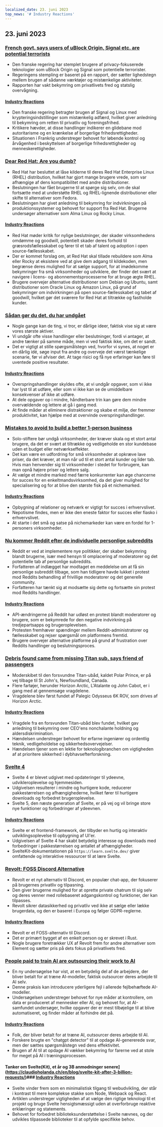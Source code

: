 ```yaml
---
localized_date: 23. juni 2023
top_news: '# Industry Reactions'
---
```




<CallToAction />

<Steps>

## 23. juni 2023

### [French govt. says users of uBlock Origin, Signal etc. are potential terrorists](https://www.laquadrature.net/en/2023/06/05/criminalization-of-encryption-the-8-december-case/)

- Den franske regering har stemplet brugere af privacy-fokuserede teknologier som uBlock Origin og Signal som potentielle terrorister.
- Regeringens stempling er baseret på en rapport, der sætter lighedstegn mellem brugen af sådanne værktøjer og mistænkelige aktiviteter.
- Rapporten har vakt bekymring om privatlivets fred og statslig overvågning.

#### [Industry Reactions](http://news.ycombinator.com/item?id=36428046)

- Den franske regering betragter brugen af Signal og Linux med krypteringsindstillinger som mistænkelig adfærd, hvilket giver anledning til bekymring om retten til privatliv og foreningsfrihed.
- Kritikere hævder, at disse handlinger indikerer en glidebane mod autoritarisme og en krænkelse af borgerlige frihedsrettigheder.
- Situationen i Frankrig understreger behovet for løbende kontrol og årvågenhed i beskyttelsen af borgerlige frihedsrettigheder og menneskerettigheder.

### [Dear Red Hat: Are you dumb?](https://www.jeffgeerling.com/blog/2023/dear-red-hat-are-you-dumb)

- Red Hat har besluttet at låse kilderne til deres Red Hat Enterprise Linux (RHEL) distribution, hvilket har gjort mange brugere vrede, som var afhængige af dens kompatibilitet med andre distributioner.
- Beslutningen har fået brugerne til at spørge sig selv, om de skal fortsætte med at understøtte RHEL og RHEL-lignende distributioner eller skifte til alternativer som Fedora.
- Beslutningen har givet anledning til bekymring for indvirkningen på produktionssystemer og behovet for support fra Red Hat. Brugerne undersøger alternativer som Alma Linux og Rocky Linux.

#### [Industry Reactions](http://news.ycombinator.com/item?id=36436786)

- Red Hat møder kritik for nylige beslutninger, der skader virksomhedens omdømme og goodwill, potentielt skader deres forhold til græsrodsfællesskabet og fører til et tab af talent og adoption i open source-fællesskabet.
- Der er kommet forslag om, at Red Hat skal tillade rebuildere som Alma eller Rocky at eksistere ved at give dem adgang til kildekoden, men begrænse deres mulighed for at sælge support, for at imødekomme bekymringer fra små virksomheder og udviklere, der finder det svært at navigere i licens- og abonnementsprocesserne for at bruge ægte RHEL.
- Brugere overvejer alternative distributioner som Debian og Ubuntu, samt distributioner som Oracle Linux og Amazon Linux, på grund af bekymringer om indvirkningen på open source-fællesskabet og tabet af goodwill, hvilket gør det sværere for Red Hat at tiltrække og fastholde kunder.

### [Sådan gør du det, du har undgået](https://jasonfeifer.beehiiv.com/p/the-thing-that-seems-like-a-bad-idea-maybe-try-it)

- Nogle gange kan de ting, vi tror, er dårlige ideer, faktisk vise sig at være vores største aktiver.
- Vi undgår ofte visse handlinger eller beslutninger, fordi vi antager, at andre tænker på samme måde, men vi ved faktisk ikke, om det er sandt.
- Det er vigtigt at stille spørgsmålstegn ved, hvorfor vi synes, at noget er en dårlig idé, søge input fra andre og overveje det værst tænkelige scenarie, før vi afviser det. At tage risici og få nye erfaringer kan føre til uventede positive resultater.

#### [Industry Reactions](http://news.ycombinator.com/item?id=36427849)

- Overspringshandlinger skyldes ofte, at vi undgår opgaver, som vi ikke har lyst til at udføre, eller som vi ikke kan se de umiddelbare konsekvenser af ikke at udføre.
- At dele opgaver op i mindre, håndterbare trin kan gøre dem mindre overvældende og lettere at gå i gang med.
- At finde måder at eliminere distraktioner og skabe et miljø, der fremmer produktivitet, kan hjælpe med at overvinde overspringshandlinger.

### [Mistakes to avoid to build a better 1-person business](https://tinyempires.substack.com/p/4-mistakes-to-avoid-to-build-a-better)

- Solo-stiftere bør undgå virksomheder, der kræver skala og et stort antal brugere, da det er svært at tiltrække og vedligeholde en stor kundebase uden et budget eller netværkseffekter.
- Det kan være en udfordring for små virksomheder at opkræve lave priser, da det kræver, at man når ud til et stort antal kunder og lider tab. Hvis man henvender sig til virksomheder i stedet for forbrugere, kan man opnå højere priser og lettere salg.
- At vælge et mindre marked med færre konkurrenter kan øge chancerne for succes for en enkeltmandsvirksomhed, da det giver mulighed for specialisering og for at blive den største fisk på et nichemarked.

#### [Industry Reactions](http://news.ycombinator.com/item?id=36431268)

- Opbygning af relationer og netværk er vigtigt for succes i erhvervslivet.
- Nepotisme findes, men er ikke den eneste faktor for succes eller fiasko i erhvervslivet.
- At starte i det små og satse på nichemarkeder kan være en fordel for 1-personers virksomheder.

### [Nu kommer Reddit efter de individuelle personlige subreddits](https://toot.cat/@dredmorbius/110588848407336816)

- Reddit er ved at implementere nye politikker, der skaber bekymring blandt brugerne, især med hensyn til omplacering af moderatorer og det potentielle tab af personlige subreddits.
- Forfatteren af indlægget har modtaget en meddelelse om at få sin personlige subreddit tilbage, som han tidligere havde lukket i protest mod Reddits behandling af frivillige moderatorer og det generelle community.
- Forfatteren har tænkt sig at modsætte sig dette og fortsætte sin protest mod Reddits handlinger.

#### [Industry Reactions](http://news.ycombinator.com/item?id=36434885)

- API-ændringerne på Reddit har udløst en protest blandt moderatorer og brugere, som er bekymrede for den negative indvirkning på tredjepartsapps og brugeroplevelsen.
- Protesten fremhæver spændinger mellem Reddit-administratorer og fællesskabet og rejser spørgsmål om platformens fremtid.
- Brugere overvejer alternative platforme på grund af frustration over Reddits handlinger og beslutningsproces.

### [Debris found came from missing Titan sub, says friend of passengers](https://www.bbc.com/news/live/world-us-canada-65967464)

- Moderskibet til den forsvundne Titan-ubåd, kaldet Polar Prince, er på vej tilbage til St John's, Newfoundland, Canada.
- Flere fartøjer, herunder Horizon Arctic, L'Atalante og John Cabot, er i gang med at gennemsøge vragdelene.
- Vragdelene blev først fundet af Palegic Odysseus 6K ROV, som drives af Horizon Arctic.

#### [Industry Reactions](http://news.ycombinator.com/item?id=36434173)

- Vragdele fra en forsvunden Titan-ubåd blev fundet, hvilket gav anledning til bekymring over CEO'ens nonchalante holdning og aldersdiskrimination.
- Hændelsen understreger behovet for erfarne ingeniører og ordentlig teknik, vedligeholdelse og sikkerhedsovervejelser.
- Hændelsen tjener som en lektie for teknologibranchen om vigtigheden af at prioritere sikkerhed i dybhavsefterforskning.

### [Svelte 4](https://svelte.dev/blog/svelte-4)

- Svelte 4 er blevet udgivet med opdateringer til ydeevne, udvikleroplevelse og hjemmesiden.
- Udgivelsen resulterer i mindre og hurtigere kode, reducerer pakkestørrelsen og afhængighederne, hvilket fører til hurtigere downloads og forbedret brugeroplevelse.
- Svelte 5, den næste generation af Svelte, er på vej og vil bringe store nye funktioner og forbedringer af ydeevnen.

#### [Industry Reactions](http://news.ycombinator.com/item?id=36432272)

- Svelte er et frontend-framework, der tilbyder en hurtig og interaktiv udviklingsoplevelse til opbygning af UI'er.
- Udgivelsen af Svelte 4 har skabt betydelig interesse og downloads med forbedringer i pakkestørrelsen og antallet af afhængigheder.
- SvelteKit-dokumentationen på `https://learn.svelte.dev/` giver omfattende og interaktive ressourcer til at lære Svelte.

### [Revolt: FOSS Discord Alternative](https://revolt.chat/)

- Revolt er et nyt alternativ til Discord, en populær chat-app, der fokuserer på brugernes privatliv og tilpasning.
- Den giver brugerne mulighed for at oprette private chatrum til sig selv og deres venner med rollebaseret adgangskontrol og funktioner, der kan tilpasses.
- Revolt sikrer datasikkerhed og privatliv ved ikke at sælge eller lække brugerdata, og den er baseret i Europa og følger GDPR-reglerne.

#### [Industry Reactions](http://news.ycombinator.com/item?id=36433842)

- Revolt er et FOSS-alternativ til Discord.
- Det er primært bygget af en enkelt person og er skrevet i Rust.
- Nogle brugere foretrækker UX af Revolt frem for andre alternativer som Element og sætter pris på dets fokus på privatlivets fred.

### [People paid to train AI are outsourcing their work to AI](https://www.technologyreview.com/2023/06/22/1075405/the-people-paid-to-train-ai-are-outsourcing-their-work-to-ai/)

- En ny undersøgelse har vist, at en betydelig del af de arbejdere, der bliver betalt for at træne AI-modeller, faktisk outsourcer deres arbejde til AI selv.
- Denne praksis kan introducere yderligere fejl i allerede fejlbehæftede AI-modeller.
- Undersøgelsen understreger behovet for nye måder at kontrollere, om data er produceret af mennesker eller AI, og behovet for, at AI-samfundet undersøger, hvilke opgaver der er mest tilbøjelige til at blive automatiseret, og finder måder at forhindre det på.

#### [Industry Reactions](http://news.ycombinator.com/item?id=36432279)

- Folk, der bliver betalt for at træne AI, outsourcer deres arbejde til AI.
- Forskere brugte en "chatgpt detector" til at opdage AI-genererede svar, men der sættes spørgsmålstegn ved dens effektivitet.
- Brugen af AI til at opdage AI vækker bekymring for farerne ved at stole for meget på AI i træningsprocessen.

#### Tanker om Svelte(Kit), et år og 3B anmodninger senere](https://claudioholanda.ch/en/blog/svelte-kit-after-3-billion-requests/)### [Industry Reactions](http://news.ycombinator.com/item?id=36427583)

- Svelte vinder frem som en minimalistisk tilgang til webudvikling, der står i kontrast til mere komplekse stakke som Node, Webpack og React.
- Artiklen understreger vigtigheden af at vælge den rigtige teknologi til et projekt og bruge Svelte hensigtsmæssigt uden at overforbruge reaktive erklæringer og statements.
- Behovet for forbedret biblioteksunderstøttelse i Svelte nævnes, og der udvikles tilpassede biblioteker til at opfylde specifikke behov.

</Steps>
